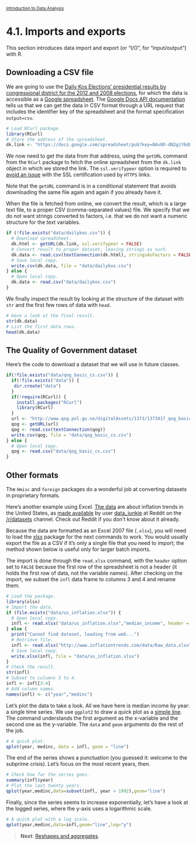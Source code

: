 <style>@import url(style.css);</style>
<small>[Introduction to Data Analysis](index.html)</small>

# 4.1. Imports and exports

This section introduces data import and export (or "I/O", for "input/output") with R.

## Downloading a CSV file

We are going to use the [Daily Kos Elections' presidential results by congressional district for the 2012 and 2008 elections](http://www.dailykos.com/story/2012/11/19/1163009/-Daily-Kos-Elections-presidential-results-by-congressional-district-for-the-2012-2008-elections?detail=hide), for which the data is accessible as a [Google spreadsheet](https://docs.google.com/spreadsheet/pub?key=0Av8O-dN2giY6dEFCOFZ4ZnlKS0x3M3Y0WHd5aWFDWkE&single=true&gid=0&output=html). The [Google Docs API documentation](http://code.google.com/apis/spreadsheets/) tells us that we can get the data in CSV format through a URL request that includes the identifier key of the spreadsheet and the format specification `output=csv`.

```r
# Load RCurl package.
library(RCurl)
# Store the address of the spreadsheet.
dk.link <- "https://docs.google.com/spreadsheet/pub?key=0Av8O-dN2giY6dEFCOFZ4ZnlKS0x3M3Y0WHd5aWFDWkE&output=csv"
```

We now need to get the data from that address, using the `getURL` command from the `RCurl` package to fetch the online spreadsheet from the `dk.link` object in which we stored the link. The `ssl.verifypeer` option is required to [avoid an issue](http://christophergandrud.blogspot.fr/2012/06/update-to-data-on-github-post-solution.html) with the SSL certification used by `HTTPS` links.

Note that the `getURL` command is in a conditional statement that avoids downloading the same file again and again if you already have it.

When the file is fetched from online, we convert the result, which is a large text file, to a proper CSV (comma-separated values) file. We specify that we do not want strings converted to factors, i.e. that we do not want a numeric structure for the text variables.

```r
if (!file.exists("data/dailykos.csv")) {
  # Download spreadsheet.
  dk.html <- getURL(dk.link, ssl.verifypeer = FALSE)
  # Convert result to proper dataset, leaving strings as such.
  dk.data <- read.csv(textConnection(dk.html), stringsAsFactors = FALSE)
  # Save local copy.
  write.csv(dk.data, file = "data/dailykos.csv")
} else {
  # Open local copy.
  dk.data <- read.csv("data/dailykos.csv")
}
```

We finally inspect the result by looking at the structure of the dataset with `str` and the first few rows of data with `head`.

```r
# Have a look at the final result.
str(dk.data)
# List the first data rows.
head(dk.data)
```

## The Quality of Government dataset

Here's the code to download a dataset that we will use in future classes.

```r
if(!file.exists("data/qog_basic_cs.csv")) {
  if(!file.exists("data")) {
   dir.create("data")
  }
  if(!require(RCurl)) {
    install.packages("RCurl")
    library(RCurl)
  }
  url <- "http://www.qog.pol.gu.se/digitalAssets/1373/1373417_qog_basic_cs_csv_120608.csv"
  qog <- getURL(url)
  qog <- read.csv(textConnection(qog))
  write.csv(qog, file = "data/qog_basic_cs.csv")
} else {
  # Open local copy.
  qog <- read.csv("data/qog_basic_cs.csv")
}
```

## Other formats

The `Hmisc` and `foreign` packages do a wonderful job at converting datasets in proprietary formats.

Here's another example using Excel. [The data](http://www.inflationtrends.com/data/Raw_data.xlsx) are about inflation trends in the United States, as [made available](http://www.reddit.com/r/datasets/comments/13ww5b/have_some_data_on_us_food_and_fuel_prices_median/) by user [data_junkie](http://www.reddit.com/user/data_junkie) at Reddit on the [/r/datasets](http://www.reddit.com/r/datasets/) channel. Check out Reddit if you don't know about it already.

Because the data are formatted as an Excel 2007 file (`.xlsx`), you will need to load the [xlsx](http://cran.r-project.org/web/packages/xlsx/) package for the next commands to work. You would usually export the file as a CSV if it's only a single file that you need to import; the method shown below is useful only for larger batch imports.

The import is done through the `read.xlsx` command, with the `header` option set to `FALSE` because the first row of the spreadsheet is not a header (it holds the first row of data, not the variable names). After checking on the import, we subset the `infl` data frame to columns 3 and 4 and rename them.

```r
# Load the package.
library(xlsx)
# Import the data.
if (file.exists("data/us_inflation.xlsx")) {
  # Open local copy.
  infl <- read.xlsx("data/us_inflation.xlsx","median_income", header = FALSE)
} else {
  print("Cannot find dataset, loading from web...")
  # Retrieve file.
  infl <- read.xlsx("http://www.inflationtrends.com/data/Raw_data.xlsx", header = FALSE)
  # Save local copy.
  write.xlsx(infl, file = "data/us_inflation.xlsx")
}
# Check the result.
str(infl)
# Subset to columns 3 to 4.
infl <- infl[3:4]
# Add column names.
names(infl) <- c("year","medinc")
```

Let's plot the data to take a look. All we have here is median income by year: a single time series. We use `ggplot2` to draw a quick plot as a [simple line](http://docs.ggplot2.org/current/geom_line.html). The command understands the first argument as the x-variable and the second one as the y-variable. The `data` and `geom` arguments do the rest of the job.

```r
# A quick plot.
qplot(year, medinc, data = infl, geom = "line")
```

The end of the series shows a punctuation (you guessed it: welcome to the subprime crisis). Let's focus on the most recent years, then.

```r
# Check how far the series goes.
summary(infl$year)
# Plot the last twenty years.
qplot(year,medinc,data=subset(infl, year > 1992),geom="line")
```

Finally, since the series seems to increase exponentially, let's have a look at the logged series, where the y-axis uses a logarithmic scale.

```r
# A quick plot with a log scale.
qplot(year,medinc,data=infl,geom="line",log="y")
```

> __Next__: [Reshapes and aggregates](042_reshaping.html).
